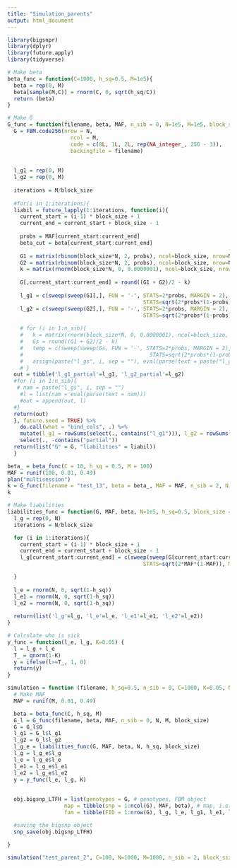 ```yaml
---
title: "Simulation_parents"
output: html_document
---
```


```r
library(bigsnpr)
library(dplyr)
library(future.apply)
library(tidyverse)
```


```r
# Make beta
beta_func = function(C=1000, h_sq=0.5, M=1e5){
  beta = rep(0, M)
  beta[sample(M,C)] = rnorm(C, 0, sqrt(h_sq/C))
  return (beta)
}

```


```r
# Make G
G_func = function(filename, beta, MAF, n_sib = 0, N=1e5, M=1e5, block_size=1000){
  G = FBM.code256(nrow = N,
                    ncol = M,
                    code = c(0L, 1L, 2L, rep(NA_integer_, 256 - 3)),
                    backingfile = filename)
  
  
  l_g1 = rep(0, M)
  l_g2 = rep(0, M)
  
  iterations = M/block_size
  
  #for(i in 1:iterations){
  liabil = future_lapply(1:iterations, function(i){
    current_start = (i-1) * block_size + 1
    current_end = current_start + block_size - 1
  
    probs = MAF[current_start:current_end]
    beta_cut = beta[current_start:current_end]
  
    G1 = matrix(rbinom(block_size*N, 2, probs), ncol=block_size, nrow=N, byrow = T)
    G2 = matrix(rbinom(block_size*N, 2, probs), ncol=block_size, nrow=N, byrow = T)
    k = matrix(rnorm(block_size*N, 0, 0.0000001), ncol=block_size, nrow=N, byrow = T)
  
    G[,current_start:current_end] = round((G1 + G2)/2 - k)
  
    l_g1 = c(sweep(sweep(G1[,], FUN = '-', STATS=2*probs, MARGIN = 2), FUN='/',
                                           STATS=sqrt(2*probs*(1-probs)), MARGIN = 2)  %*% beta_cut)
    l_g2 = c(sweep(sweep(G2[,], FUN = '-', STATS=2*probs, MARGIN = 2), FUN='/',
                                           STATS=sqrt(2*probs*(1-probs)), MARGIN = 2)  %*% beta_cut)
    
    # for (i in 1:n_sib){
    #   k = matrix(rnorm(block_size*N, 0, 0.0000001), ncol=block_size, nrow=N, byrow = T)
    #   Gs = round((G1 + G2)/2 - k)
    #   temp = c(sweep(sweep(Gs, FUN = '-', STATS=2*probs, MARGIN = 2), FUN='/',
    #                                        STATS=sqrt(2*probs*(1-probs)), MARGIN = 2)  %*% beta_cut)
    #   assign(paste("l_gs", i, sep = ""), eval(parse(text = paste("l_gs", i, sep = ""))) + temp)
    # }
  out = tibble('l_g1_partial'=l_g1, 'l_g2_partial'=l_g2)  
  #for (i in 1:n_sib){
   # nam = paste("l_gs", i, sep = "")
    #l = list(nam = eval(parse(text = nam)))
    #out = append(out, l)
  #} 
  return(out)
  }, future.seed = TRUE) %>% 
    do.call(what = "bind_cols", .) %>% 
    mutate(l_g1 = rowSums(select(., contains("l_g1"))), l_g2 = rowSums(select(., contains("l_g2")))) %>%
    select(., -contains("partial")) 
  return(list("G" = G, "liabilities" = liabil))
  }
```

```r
beta_ = beta_func(C = 10, h_sq = 0.5, M = 100)
MAF = runif(100, 0.01, 0.49)
plan("multisession")
k = G_func(filename = "test_13", beta = beta_, MAF = MAF, n_sib = 2, N = 100, block_size = 10, M = 100)
k
```


```r
# Make liabilities
liabilities_func = function(G, MAF, beta, N=1e5, h_sq=0.5, block_size = 1000){
  l_g = rep(0, N)
  iterations = N/block_size

  for (i in 1:iterations){
    current_start = (i-1) * block_size + 1
    current_end = current_start + block_size - 1
    l_g[current_start:current_end] = c(sweep(sweep(G[current_start:current_end,], FUN = '-', STATS=2*MAF, MARGIN = 2), FUN='/',
                                           STATS=sqrt(2*MAF*(1-MAF)), MARGIN = 2)  %*% beta)

  }
  
  l_e = rnorm(N, 0, sqrt(1-h_sq))
  l_e1 = rnorm(N, 0, sqrt(1-h_sq))
  l_e2 = rnorm(N, 0, sqrt(1-h_sq))
  
  return(list('l_g'=l_g, 'l_e'=l_e, 'l_e1'=l_e1, 'l_e2'=l_e2))
}
```

```r
# Calculate who is sick
y_func = function(l_e, l_g, K=0.05) {
  l = l_g + l_e
  T_ = qnorm(1-K)
  y = ifelse(l>=T_, 1, 0)
  return(y)
}
```

```r
simulation = function (filename, h_sq=0.5, n_sib = 0, C=1000, K=0.05, N=1e5, M=1e5, block_size=1000) {
  # Make MAF
  MAF = runif(M, 0.01, 0.49)

  beta = beta_func(C, h_sq, M)
  G_l = G_func(filename, beta, MAF, n_sib = 0, N, M, block_size)
  G = G_l$G
  l_g1 = G_l$l_g1
  l_g2 = G_l$l_g2
  l_g_e = liabilities_func(G, MAF, beta, N, h_sq, block_size)
  l_g = l_g_e$l_g
  l_e = l_g_e$l_e
  l_e1 = l_g_e$l_e1
  l_e2 = l_g_e$l_e2
  y = y_func(l_e, l_g, K)
  
  
  obj.bigsnp_LTFH = list(genotypes = G, # genotypes, FBM object
                  map = tibble(snp = 1:ncol(G), MAF, beta), # map, i.e. SNP info
                  fam = tibble(FID = 1:nrow(G), l_g, l_e, l_g1, l_e1, l_g2, l_e2)) # fam, i.e. info on individuals

  #saving the bigsnp object
  snp_save(obj.bigsnp_LTFH)
  
}

```

```r
simulation("test_parent_2", C=100, N=1000, M=1000, n_sib = 2, block_size = 100)
```


